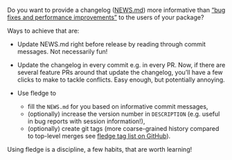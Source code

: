 Do you want to provide a changelog ([NEWS.md](https://blog.r-hub.io/2020/05/08/pkg-news/#why-write-the-changelog-as-newsmd)) more informative than ["bug fixes and performance improvements"](https://twitter.com/EmilyKager/status/1413628436984188933) to the users of your package?

Ways to achieve that are:

- Update NEWS.md right before release by reading through commit messages. Not necessarily fun!

- Update the changelog in every commit e.g. in every PR. Now, if there are several feature PRs around that update the changelog, you'll have a few clicks to make to tackle conflicts. Easy enough, but potentially annoying.

- Use fledge to
    * fill the `NEWS.md` for you based on informative commit messages,
    * (optionally) increase the version number in `DESCRIPTION` (e.g. useful in bug reports with session information!),
    * (optionally) create git tags (more coarse-grained history compared to top-level merges see [fledge tag list on GitHub](https://github.com/cynkra/fledge/tags)).

Using fledge is a discipline, a few habits, that are worth learning!
